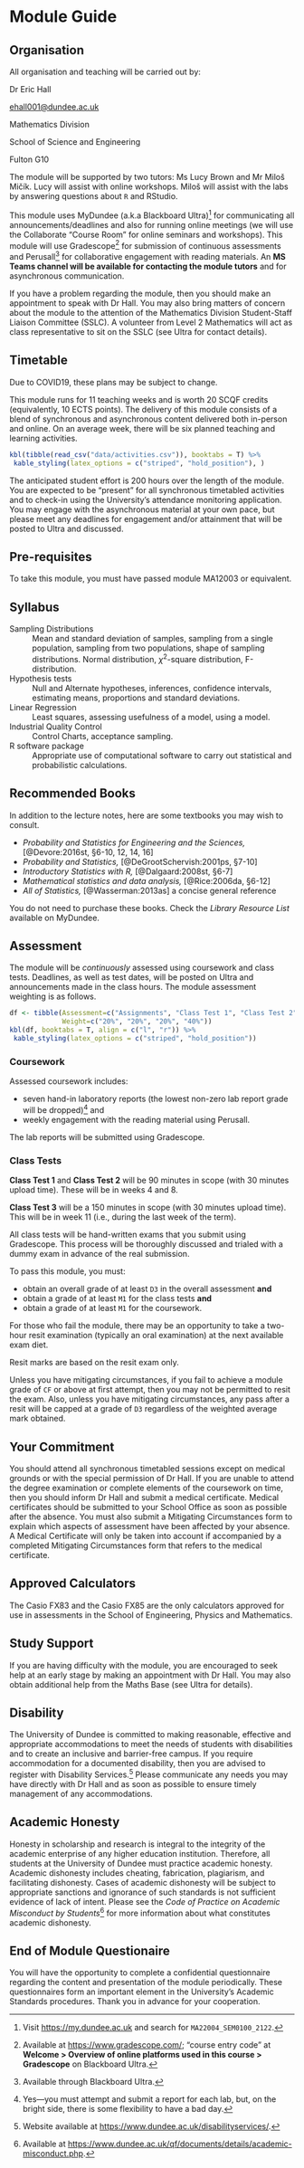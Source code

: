 # Module Guide {-#cg}

## Organisation {-#cg-organization}

All organisation and teaching will be carried out by:

:::{.noteblock data-latex=""}
Dr Eric Hall  

[ehall001@dundee.ac.uk](mailto:ehall001@dundee.ac.uk)

Mathematics Division

School of Science and Engineering

Fulton G10

:::

The module will be supported by two tutors: Ms Lucy Brown and Mr Miloš Mičík. Lucy will assist with online workshops. Miloš will assist with the labs by answering questions about `R` and RStudio. 

This module uses MyDundee (a.k.a Blackboard Ultra)^[Visit [https://my.dundee.ac.uk](https://my.dundee.ac.uk) and search for `MA22004_SEM0100_2122`.] for communicating all announcements/deadlines and also for running online meetings (we will use the Collaborate "Course Room" for online seminars and workshops). This module will use Gradescope^[Available at [https://www.gradescope.com/](https://www.gradescope.com/); "course entry code" at **Welcome > Overview of online platforms used in this course > Gradescope** on Blackboard Ultra.] for submission of continuous assessments and Perusall^[Available through Blackboard Ultra.] for collaborative engagement with reading materials. An **MS Teams channel will be available for contacting the module tutors** and for asynchronous communication. 

If you have a problem regarding the module, then you should make an appointment to speak with Dr Hall. You may also bring matters of concern about the module to the attention of the Mathematics Division Student-Staff Liaison Committee (SSLC). A volunteer from Level 2 Mathematics will act as class representative to sit on the SSLC (see Ultra for contact details). 

## Timetable {-#cg-timetable}

::: {.importantblock data-latex=""} 
Due to COVID19, these plans may be subject to change. 
::: 

This module runs for 11 teaching weeks and is worth 20 SCQF credits (equivalently, 10 ECTS points). The delivery of this module consists of a blend of synchronous and asynchronous content delivered both in-person and online. On an average week, there will be six planned teaching and learning activities.

```r
kbl(tibble(read_csv("data/activities.csv")), booktabs = T) %>%
 kable_styling(latex_options = c("striped", "hold_position"), )
```

The anticipated student effort is 200 hours over the length of the module. You are expected to be "present" for all synchronous timetabled activities and to check-in using the University's attendance monitoring application. You may engage with the asynchronous material at your own pace, but please meet any deadlines for engagement and/or attainment that will be posted to Ultra and discussed. 

## Pre-requisites {-#cg-prerecs}

To take this module, you must have passed module MA12003 or equivalent.

## Syllabus {-#cg-syllabus}

Sampling Distributions 
: Mean and standard deviation of samples, sampling from a single population, sampling from two populations, shape of sampling distributions. Normal distribution, $\chi^2$-square distribution, F-distribution.

Hypothesis tests 
: Null and Alternate hypotheses, inferences, confidence intervals, estimating means, proportions and standard deviations.

Linear Regression
: Least squares, assessing usefulness of a model, using a model.

Industrial Quality Control
: Control Charts, acceptance sampling.

R software package 
: Appropriate use of computational software to carry out statistical and probabilistic calculations.

## Recommended Books {-#cg-books}

In addition to the lecture notes, here are some textbooks you may wish to consult.

+ *Probability and Statistics for Engineering and the Sciences,* [@Devore:2016st, §6-10, 12, 14, 16]
+ *Probability and Statistics,* [@DeGrootSchervish:2001ps, §7-10]
+ *Introductory Statistics with R,* [@Dalgaard:2008st, §6-7]
+ *Mathematical statistics and data analysis,* [@Rice:2006da, §6-12]
+ *All of Statistics,* [@Wasserman:2013as] a concise general reference

::: {.warningblock data-latex=""}
You do not need to purchase these books. Check the *Library Resource List* available on MyDundee. 
:::   

## Assessment {-#cg-assessment}

The module will be *continuously* assessed using coursework and class tests. Deadlines, as well as test dates, will be posted on Ultra and announcements made in the class hours. The module assessment weighting is as follows. 

```r
df <- tibble(Assessment=c("Assignments", "Class Test 1", "Class Test 2", "Class Test 3"),
             Weight=c("20%", "20%", "20%", "40%"))
kbl(df, booktabs = T, align = c("l", "r")) %>%
 kable_styling(latex_options = c("striped", "hold_position"))
```

### Coursework {-#cg-assessment-coursework}

Assessed coursework includes:

- seven hand-in laboratory reports (the lowest non-zero lab report grade will be dropped)^[Yes---you must attempt and submit a report for each lab, but, on the bright side, there is some flexibility to have a bad day.] and 
- weekly engagement with the reading material using Perusall. 

The lab reports will be submitted using Gradescope.

<!-- There will also be alternative means of demonstrating your mastery of course material through: -->
<!-- - one (group) lab presentation and -->
<!-- - short seminar quizzes (announced in advance). -->

### Class Tests {-#cg-assessment-exams}

**Class Test 1** and **Class Test 2** will be 90 minutes in scope (with 30 minutes upload time). These will be in weeks 4 and 8. 

**Class Test 3** will be a 150 minutes in scope (with 30 minutes upload time). This will be in week 11 (i.e., during the last week of the term).

All class tests will be hand-written exams that you submit using Gradescope. This process will be thoroughly discussed and trialed with a dummy exam in advance of the real submission. 

To pass this module, you must:

- obtain an overall grade of at least `D3` in the overall assessment **and** 
- obtain a grade of at least `M1` for the class tests **and** 
- obtain a grade of at least `M1` for the coursework.

For those who fail the module, there may be an opportunity to take a two-hour resit examination (typically an oral examination) at the next available exam diet. 

:::{.warningblock data-latex=""}
Resit marks are based on the resit exam only.
:::

Unless you have mitigating circumstances, if you fail to achieve a module grade of `CF` or above at first attempt, then you may not be permitted to resit the exam. Also, unless you have mitigating circumstances, any pass after a resit will be capped at a grade of `D3` regardless of the weighted average mark obtained.  

## Your Commitment {-#cg-commitment}

You should attend all synchronous timetabled sessions except on medical grounds or with the special permission of Dr Hall. If you are unable to attend the degree examination or complete elements of the coursework on time, then you should inform Dr Hall and submit a medical certificate. Medical certificates should be submitted to your School Office as soon as possible after the absence. You must also submit a Mitigating Circumstances form to explain which aspects of assessment have been affected by your absence. A Medical Certificate will only be taken into account if accompanied by a completed Mitigating Circumstances form that refers to the medical certificate.

## Approved Calculators {-#cg-calcs}

The Casio FX83 and the Casio FX85 are the only calculators approved for use in assessments in the School of Engineering, Physics and Mathematics.

## Study Support {-#cg-support}

If you are having difficulty with the module, you are encouraged to seek help at an early stage by making an appointment with Dr Hall. You may also obtain additional help from the Maths Base (see Ultra for details).

## Disability {-#cg-disability}

The University of Dundee is committed to making reasonable, effective and appropriate accommodations to meet the needs of students with disabilities and to create an inclusive and barrier-free campus. If you require accommodation for a documented disability, then you are advised to register with Disability Services.^[Website available at [https://www.dundee.ac.uk/disabilityservices/](https://www.dundee.ac.uk/disabilityservices/).] Please communicate any needs you may have directly with Dr Hall and as soon as possible to ensure timely management of any accommodations. 

## Academic Honesty {-#cg-honesty}

Honesty in scholarship and research is integral to the integrity of the academic enterprise of any higher education institution. Therefore, all students at the University of Dundee must practice academic honesty. Academic dishonesty includes cheating, fabrication, plagiarism, and facilitating dishonesty. Cases of academic dishonesty will be subject to appropriate sanctions and ignorance of such standards is not sufficient evidence of lack of intent. Please see the *Code of Practice on Academic Misconduct by Students*^[Available at [https://www.dundee.ac.uk/qf/documents/details/academic-misconduct.php](https://www.dundee.ac.uk/qf/documents/details/academic-misconduct.php).] for more information about what constitutes academic dishonesty.

## End of Module Questionaire {-#cg-questionaire}

You will have the opportunity to complete a confidential questionnaire regarding the content and presentation of the module periodically. These questionnaires form an important element in the University's Academic Standards procedures. Thank you in advance for your cooperation. 
